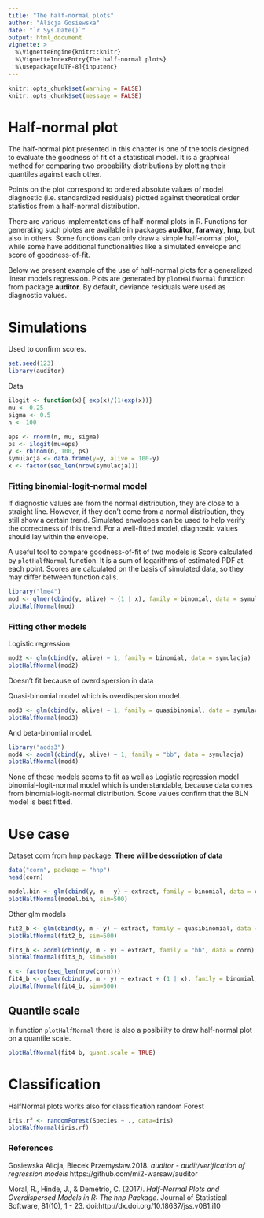 ```yaml
---
title: "The half-normal plots"
author: "Alicja Gosiewska"
date: "`r Sys.Date()`"
output: html_document
vignette: >
  %\VignetteEngine{knitr::knitr}
  %\VignetteIndexEntry{The half-normal plots}
  %\usepackage[UTF-8]{inputenc}
---
```



```r
knitr::opts_chunk$set(warning = FALSE)
knitr::opts_chunk$set(message = FALSE)
```

# Half-normal plot


The half-normal plot presented in this chapter is one of the tools designed to evaluate the goodness of fit of a statistical model. It is a graphical method for comparing two probability distributions by plotting their quantiles against each other.

Points on the plot correspond to ordered absolute values of model diagnostic (i.e. standardized residuals) plotted against theoretical order statistics from a half-normal distribution.

There are various implementations of half-normal plots in R. Functions for generating such plotes are available in packages **auditor**, **faraway**, **hnp**, but also in others.
Some functions can only draw a simple half-normal plot, while some have additional functionalities like a simulated envelope and score of goodness-of-fit. 

Below we present example of the use of half-normal plots for a generalized linear models regression. 
Plots are generated by `plotHalfNormal` function from package **auditor**.
By default, deviance residuals were used as diagnostic values.

# Simulations

Used to confirm scores.

```r
set.seed(123)
library(auditor)
```

Data 

```r
ilogit <- function(x){ exp(x)/(1+exp(x))}
mu <- 0.25
sigma <- 0.5
n <- 100

eps <- rnorm(n, mu, sigma)  
ps <- ilogit(mu+eps)
y <- rbinom(n, 100, ps)
symulacja <- data.frame(y=y, alive = 100-y)
x <- factor(seq_len(nrow(symulacja)))
```

### Fitting binomial-logit-normal model

If diagnostic values are from the normal distribution, they are close to a straight line. 
However, if they don't come from a normal distribution, they still show a certain trend. Simulated envelopes can be used to help verify the correctness of this trend.
For a well-fitted model, diagnostic values should lay within the envelope.

A useful tool to compare goodness-of-fit of two models is Score calculated by `plotHalfNormal` function. It is a sum of logarithms of estimated PDF at each point. Scores are calculated on the basis of simulated data, so they may differ between function calls.

```r
library("lme4")
mod <- glmer(cbind(y, alive) ~ (1 | x), family = binomial, data = symulacja)
plotHalfNormal(mod)
```

### Fitting other models

Logistic regression
```r
mod2 <- glm(cbind(y, alive) ~ 1, family = binomial, data = symulacja)
plotHalfNormal(mod2)
```
Doesn't fit because of overdispersion in data

Quasi-binomial model which is overdispersion model.
```r
mod3 <- glm(cbind(y, alive) ~ 1, family = quasibinomial, data = symulacja)
plotHalfNormal(mod3)
```

And beta-binomial model.
```r
library("aods3")
mod4 <- aodml(cbind(y, alive) ~ 1, family = "bb", data = symulacja)
plotHalfNormal(mod4)
```

None of those models seems to fit as well as Logistic regression model binomial-logit-normal model which is understandable, because data comes from binomial-logit-normal distribution. Score values confirm that the BLN model is best fitted.

# Use case

Dataset corn from hnp package. **There will be description of data**

```r
data("corn", package = "hnp")
head(corn)
```


```r
model.bin <- glm(cbind(y, m - y) ~ extract, family = binomial, data = corn)
plotHalfNormal(model.bin, sim=500)
```

Other glm models
```r
fit2_b <- glm(cbind(y, m - y) ~ extract, family = quasibinomial, data = corn)
plotHalfNormal(fit2_b, sim=500)
```

```r
fit3_b <- aodml(cbind(y, m - y) ~ extract, family = "bb", data = corn)
plotHalfNormal(fit3_b, sim=500)
```

```r
x <- factor(seq_len(nrow(corn)))
fit4_b <- glmer(cbind(y, m - y) ~ extract + (1 | x), family = binomial, data = corn)
plotHalfNormal(fit4_b, sim=500)
```


## Quantile scale
In function `plotHalfNormal` there is also a posibility to draw half-normal plot on a quantile scale.
```r
plotHalfNormal(fit4_b, quant.scale = TRUE)
```


# Classification

HalfNormal plots works also for classification random Forest

```r
iris.rf <- randomForest(Species ~ ., data=iris)
plotHalfNormal(iris.rf)
```



### References

Gosiewska Alicja, Biecek Przemysław.2018. *auditor - audit/verification of regression models* https://github.com/mi2-warsaw/auditor

Moral, R., Hinde, J., & Demétrio, C. (2017). *Half-Normal Plots and Overdispersed Models in R: The hnp Package*. Journal of Statistical Software, 81(10), 1 - 23. doi:http://dx.doi.org/10.18637/jss.v081.i10

